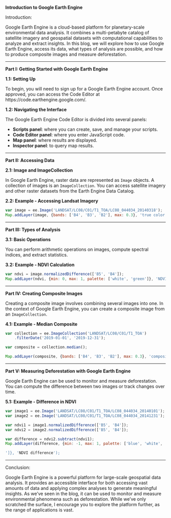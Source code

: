 **Introduction to Google Earth Engine**

Introduction:

Google Earth Engine is a cloud-based platform for planetary-scale environmental data analysis. It combines a multi-petabyte catalog of satellite imagery and geospatial datasets with computational capabilities to analyze and extract insights. In this blog, we will explore how to use Google Earth Engine, access its data, what types of analysis are possible, and how to produce composite images and measure deforestation.

---

**Part I: Getting Started with Google Earth Engine**

**1.1: Setting Up**

To begin, you will need to sign up for a Google Earth Engine account. Once approved, you can access the Code Editor at https://code.earthengine.google.com/.

**1.2: Navigating the Interface**

The Google Earth Engine Code Editor is divided into several panels:

- **Scripts panel**: where you can create, save, and manage your scripts.
- **Code Editor panel**: where you enter JavaScript code.
- **Map panel**: where results are displayed.
- **Inspector panel**: to query map results.

---

**Part II: Accessing Data**

**2.1: Image and ImageCollection**

In Google Earth Engine, raster data are represented as `Image` objects. A collection of images is an `ImageCollection`. You can access satellite imagery and other raster datasets from the Earth Engine Data Catalog.

**2.2: Example - Accessing Landsat Imagery**

```javascript
var image = ee.Image('LANDSAT/LC08/C01/T1_TOA/LC08_044034_20140318');
Map.addLayer(image, {bands: ['B4', 'B3', 'B2'], max: 0.3}, 'true color image');
```

---

**Part III: Types of Analysis**

**3.1: Basic Operations**

You can perform arithmetic operations on images, compute spectral indices, and extract statistics.

**3.2: Example - NDVI Calculation**

```javascript
var ndvi = image.normalizedDifference(['B5', 'B4']);
Map.addLayer(ndvi, {min: 0, max: 1, palette: ['white', 'green']}, 'NDVI');
```

---

**Part IV: Creating Composite Images**

Creating a composite image involves combining several images into one. In the context of Google Earth Engine, you can create a composite image from an `ImageCollection`.

**4.1: Example - Median Composite**

```javascript
var collection = ee.ImageCollection('LANDSAT/LC08/C01/T1_TOA')
    .filterDate('2019-01-01', '2019-12-31');

var composite = collection.median();

Map.addLayer(composite, {bands: ['B4', 'B3', 'B2'], max: 0.3}, 'composite image');
```

---

**Part V: Measuring Deforestation with Google Earth Engine**

Google Earth Engine can be used to monitor and measure deforestation. You can compute the difference between two images or track changes over time.

**5.1: Example - Difference in NDVI**

```javascript
var image1 = ee.Image('LANDSAT/LC08/C01/T1_TOA/LC08_044034_20140101');
var image2 = ee.Image('LANDSAT/LC08/C01/T1_TOA/LC08_044034_20141231');

var ndvi1 = image1.normalizedDifference(['B5', 'B4']);
var ndvi2 = image2.normalizedDifference(['B5', 'B4']);

var difference = ndvi2.subtract(ndvi1);
Map.addLayer(difference, {min: -1, max: 1, palette: ['blue', 'white', 'green

']}, 'NDVI difference');
```

---

Conclusion:

Google Earth Engine is a powerful platform for large-scale geospatial data analysis. It provides an accessible interface for both accessing vast amounts of data and applying complex analyses to generate meaningful insights. As we've seen in the blog, it can be used to monitor and measure environmental phenomena such as deforestation. While we've only scratched the surface, I encourage you to explore the platform further, as the range of applications is vast.
